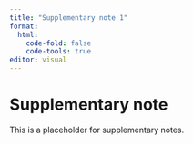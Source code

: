 ```yaml
---
title: "Supplementary note 1"
format: 
  html:
    code-fold: false
    code-tools: true
editor: visual
---
```


# Supplementary note

This is a placeholder for supplementary notes. 
